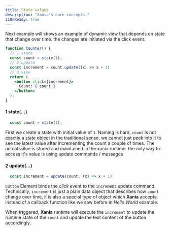 ```yaml
---
title: State values
description: "Xania's core concepts."
i18nReady: true
---
```


Next example will shows an example of dynamic view that depends on state that change over time. the changes are initiated via the click event.

```jsx
function Counter() {
  // 1 state
  const count = state(1);
  // 2 update
  const increment = count.update((x) => x + 1)
  // 3 view
  return (
    <button click={increment}>
      Count: { count }
    </button>
  );
}
```
<Counter client:only="xania"  />

#### 1 state(...)

```jsx
  const count = state(1);
```

First we create a state with initial value of `1`. Naming is hard, `count` is not exactly a state object in the traditional sense, we cannot just peek into it to see the latest value after incrementing the count a couple of times. The actual value is stored and maintained in the xania runtime. the only way to access it's value is using update commands / messages

#### 2 update(...)
```jsx
  const increment = update(count, (x) => x + 1)
```
`button` Element binds the *click* event to the `increment` update command. Technically, `increment` is just a plain data object that describes how `count` change over time, it is also a special type of object which **Xania** accepts, instead of a callback function like we saw before in *Hello World* example.

When triggered, **Xania** runtime will execute the `increment` to update the runtime state of the `count` and update the text content of the button accordingly. 


